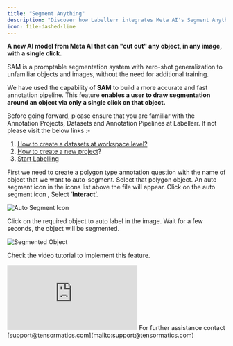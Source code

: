 ```yaml
---
title: "Segment Anything"
description: "Discover how Labellerr integrates Meta AI's Segment Anything Model (SAM) to enable fast and accurate object segmentation with a single click, enhancing your annotation pipeline."
icon: file-dashed-line
---
```


**A new AI model from Meta AI that can "cut out" any object, in any image, with a single click.**

SAM is a promptable segmentation system with zero-shot generalization to unfamiliar objects and images, without the need for additional training.

We have used the capability of **SAM** to build a more accurate and fast annotation pipeline. This feature **enables a user to draw segmentation around an object via only a single click on that object.**

<Note>
Before going forward, please ensure that you are familiar with the Annotation Projects, Datasets and Annotation Pipelines at Labellerr. If not please visit the below links :-

1.  [How to create a datasets at workspace level?](/tutorials/datasets)
2.  [How to create a new project](/getting-started/create-project)?
3.  [Start Labelling](/actions/start-labelling)
</Note>

First we need to create a polygon type annotation question with the name of object that we want to auto-segment. Select that polygon object. An auto segment icon in the icons list above the file will appear. Click on the auto segment icon , Select ‘**Interact**’.

<Frame>
  <img src="https://cdn.labellerr.com/1%20%20Documentation/05027338-1bc7-4404-94c7-00a04347911a.webp" alt="Auto Segment Icon" />
</Frame>

Click on the required object to auto label in the image. Wait for a few seconds, the object will be segmented.

<Frame>
  <img src="https://cdn.labellerr.com/1%20%20Documentation/e86e75cd-2d6c-4f6d-8b59-5b045c3b3f55.webp" alt="Segmented Object" />
</Frame>

Check the video tutorial to implement this feature.

<iframe 
  className="w-full aspect-video rounded-xl" 
  src="https://www.youtube.com/embed/lxHgRrsNJZQ" 
  title="YouTube video player" 
  frameborder="0" 
  allowfullscreen>
</iframe>

<Note>
For further assistance contact [support@tensormatics.com](mailto:support@tensormatics.com)
</Note>
